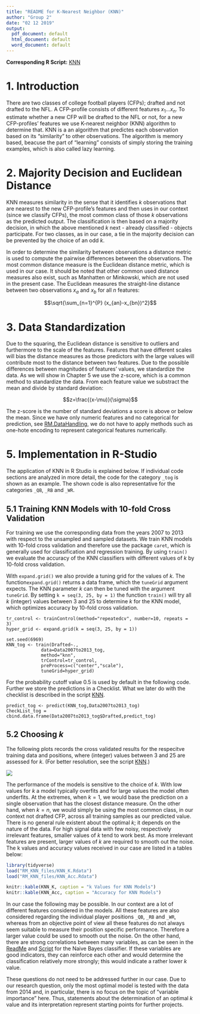 ```yaml
---
title: "README for K-Nearest Neighbor (KNN)"
author: "Group 2"
date: "02 12 2019"
output:
  pdf_document: default
  html_document: default
  word_document: default
---
```


**Corresponding R Script:** [KNN](https://github.com/NicSchuler/DSF_NFLDraftPrediction/tree/master/Project_Scripts)

# 1. Introduction

There are two classes of college football players (CFPs); drafted and not drafted to the NFL. A CFP-profile consists of different features $x_{1} ... x_{n}$. To estimate whether a new CFP will be drafted to the NFL or not, for a new CFP-profiles' features we use K-nearest neighbor (KNN) algorithm to determine that. KNN is a an algorithm that predictes each observation based on its “similarity” to other observations. The algorithm is memory based, beacuse the part of "learning" consists of simply storing the training examples, which is also called lazy learning.

# 2. Majority Decision and Euclidean Distance

KNN measures similarity in the sense that it identifies $k$ observations that are nearest to the new CFP-profile's features and then uses in our context (since we classify CFPs), the most common class of those $k$ observations as the predicted output. The classification is then based on a majority decision, in which the above mentioned $k$ next - already classified - objects participate. For two classes, as in our case, a tie in the majority decision can be prevented by the choice of an odd $k$.

In order to determine the similarity between observations a distance metric is used to compute the pairwise differences between the observations. The most common distance measure is the Euclidean distance metric, which is used in our case. It should be noted that other common used distance measures also exist, such as Manhatten or Minkowski, which are not used in the present case. The Euclidean measures the straight-line distance between two observations $x_{a}$ and $x_{b}$ for all $n$ features:

$$\sqrt{\sum_{n=1}^{P} (x_{an}-x_{bn})^2}$$
  
# 3. Data Standardization

Due to the squaring, the Euclidean distance is sensitive to outliers and furthermore to the scale of the features. Features that have different scales will bias the distance measures as those predictors with the large values will contribute most to the distance between two features. Due to the possible differences between magnitudes of features' values, we standardize the data. As we will show in Chapter 5 we use the z-score, which is a common method to standardize the data. From each feature value we substract the mean and divide by standard deviation:

$$z=\frac{(x-\mu)}{\sigma}$$

The z-score is the number of standard deviations a score is above or below the mean. Since we have only numeric features and no categorical for prediction, see [RM.DataHandling](https://github.com/NicSchuler/DSF_NFLDraftPrediction/tree/master/Data/READMEs), we do not have to apply methods such as one-hote encoding to represent categorical features numerically.

# 5. Implementation in R-Studio

The application of KNN in R Studio is explained below. If individual code sections are analyzed in more detail, the code for the category `_tog` is shown as an example. The shown code is also representative for the categories `_QB`, `_RB` and `_WR`.

## 5.1 Training KNN Models with 10-fold Cross Validation

For training we use the corresponding data from the years 2007 to 2013 with respect to the unsampled and sampled datasets. We train KNN models with 10-fold cross validation and therefore use the package `caret`, which is generally used for classification and regression training. By using `train()` we evaluate the accuracy of the KNN classifiers with different values of $k$ by 10-fold cross validation. 

With `expand.grid()` we also provide a tuning grid for the values of $k$. The function`expand.grid()` returns a data frame, which the `tuneGrid` argument expects. The KNN parameter $k$ can then be tuned with the argument `tuneGrid`. By setting `k = seq(3, 25, by = 1)` the function `train()` will try all $k$ (integer) values between 3 and 25 to determine $k$ for the KNN model, which optimizes accuracy by 10-fold cross validation.

```
tr_control <- trainControl(method="repeatedcv", number=10, repeats = 3)
hyper_grid <- expand.grid(k = seq(3, 25, by = 1))

set.seed(6969)
KNN_tog <- train(Drafted~., 
             data=Data2007to2013_tog,
             method="knn",
             trControl=tr_control,
             preProcess=c("center","scale"),
             tuneGrid=hyper_grid) 

```
For the probability cutoff value 0.5 is used by default in the following code. Further we store the predictions in a Checklist. What we later do with the checklist is described in the script [KNN](https://github.com/NicSchuler/DSF_NFLDraftPrediction/tree/master/Project_Scripts).

```
predict_tog <- predict(KNN_tog,Data2007to2013_tog) 
CheckList_tog = cbind.data.frame(Data2007to2013_tog$Drafted,predict_tog)

```
 
## 5.2 Choosing $k$

The following plots records the cross validated results for the respecitve training data and positions, where (integer) values between 3 and 25 are assessed for $k$. (For better resolution, see the script [KNN](https://github.com/NicSchuler/DSF_NFLDraftPrediction/tree/master/Project_Scripts).)


![](RM_KNN_files/plots_k_values.jpg)

The performance of the models is sensitive to the choice of $k$. With low values for $k$ a model typically overfits and for large values the model often underfits. At the extremes, when $k=1$, we would base the prediction on a single observation that has the closest distance measure. On the other hand, when $k=n$, we would simply be using the most common class, in our context not drafted CFP, across all training samples as our predicted value. There is no general rule existent about the optimal $k$; it depends on the nature of the data. For high signal data with few noisy, respectively irrelevant features, smaller values of $k$ tend to work best. As more irrelevant features are present, larger values of $k$ are required to smooth out the noise. The k values and accuracy values received in our case are listed in a tables below:

```r
library(tidyverse)
load("RM_KNN_files/KNN_K.Rdata")
load("RM_KNN_files/KNN_Acc.Rdata")
```
```r
knitr::kable(KNN_K, caption = "k Values for KNN Models")
knitr::kable(KNN_Acc, caption = "Accuracy for KNN Models")
```

In our case the following may be possible. In our context are a lot of different features considered in the models. All these features are also considered regarding the individual player positions `_QB`, `_RB` and `_WR`, whereas from an objective point of view all these features do not always seem suitable to measure their position specific performance. Therefore a larger value could be used to smooth out the noise. On the other hand, there are strong correlations between many variables, as can be seen in the [ReadMe](https://github.com/NicSchuler/DSF_NFLDraftPrediction/tree/master/Data/READMEs) and [Script](https://github.com/NicSchuler/DSF_NFLDraftPrediction/tree/master/Project_Scripts) for the Naive Bayes classifier. If these variables are good indicators, they can reinforce each other and would determine the classification relatively more strongly; this would indicate a rather lower $k$ value.

These questions do not need to be addressed further in our case. Due to our research question, only the most optimal model is tested with the data from 2014 and, in particular, there is no focus on the topic of "variable importance" here. Thus, statements about the determination of an optimal $k$ value and its interpretation represent starting points for further projects.
